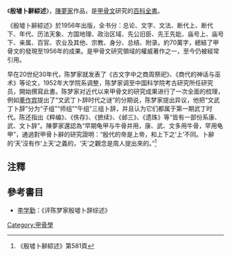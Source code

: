 《'''殷墟卜辭綜述'''》，[[陳夢家|陳夢家]]作品，是[[甲骨文|甲骨文]]研究的[[百科全書|百科全書]]。

《殷墟卜辭綜述》於1956年出版，全书分：总论、文字、文法、断代上、断代下、年代、历法天象、方国地理、政治区域、先公旧臣、先王先妣、庙号上、庙号下、亲属、百官、农业及其他、宗教、身分、总结、附录。約70萬字，總結了甲骨文的發現至1956年的成果。是甲骨文研究領域的權威著作之一，至今仍被經常引用。

早在20世纪30年代，陈梦家就发表了《古文字中之商周祭祀》、《商代的神话与巫术》等论文，1952年大学院系调整，陈梦家调至中国科学院考古研究所任研究员，開始撰寫此書。陈梦家对近代以来甲骨文的研究成果进行了一次全面的梳理，例如[[董作宾|董作宾]]提出了“文武丁卜辞时代之谜”的分期说，陈梦家提出异议，他把“文武丁卜辞”分为“子组”“师组”“午组”三组卜辞，并且认为它们都属于第一期武丁时代。陈还指出《粹编》、《佚存》、《摭续》、《邺三》、《遗珠》等“皆有一部份系康、武、文卜辞”。陳夢家還認為“早期龟甲与牛骨并用，康、武、文多用牛骨，罕用龟甲”，通過對甲骨卜辭的研究證明：“殷代的帝是上帝，和上下之‘上’不同。卜辭的‘天’沒有作‘上天’之義的，‘天’之觀念是周人提出來的。”<ref>《殷墟卜辭綜述》第581頁</ref>

== 注釋 ==
{{reflist}}

== 參考書目 ==
* [[李学勤|李学勤]]：《评陈梦家殷墟卜辞综述》
[[Category:甲骨學|Category:甲骨學]]